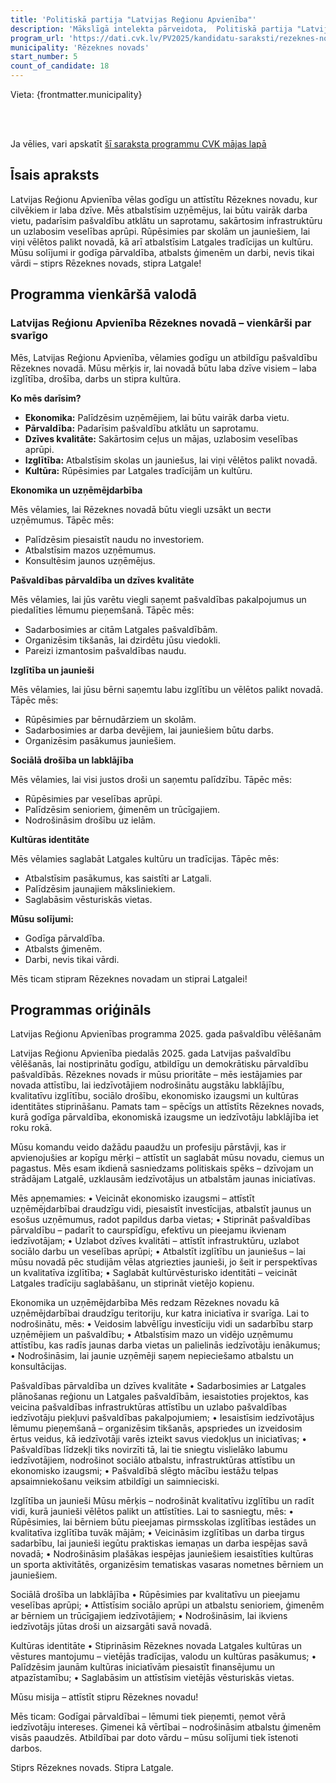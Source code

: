 ```yaml
---
title: 'Politiskā partija "Latvijas Reģionu Apvienība"'
description: 'Mākslīgā intelekta pārveidota,  Politiskā partija "Latvijas Reģionu Apvienība" - Rēzeknes novads programma vienkāršā valodā'
program_url: 'https://dati.cvk.lv/PV2025/kandidatu-saraksti/rezeknes-novads/politiska-partija-latvijas-regionu-apvieniba'
municipality: 'Rēzeknes novads'
start_number: 5
count_of_candidate: 18
---
```



Vieta: {frontmatter.municipality}<br/>

<Badge text="Ekonomiskā izaugsme" variant="note" size="small" /> <Badge text="Pašvaldības pārvaldība" variant="note" size="small" /> <Badge text="Izglītība un jaunieši" variant="note" size="small" /> <Badge text="Sociālā drošība" variant="note" size="small" /> <Badge text="Kultūras identitāte" variant="note" size="small" />

<br/><br/> 

<Card title='Šis ir mākslīga intelekta ģenerēts apraksts' icon='starlight'>
    Ja vēlies, vari apskatīt <a href={frontmatter.program_url} target='_blank'>šī saraksta programmu CVK mājas lapā</a>
    </Card>

## Īsais apraksts

Latvijas Reģionu Apvienība vēlas godīgu un attīstītu Rēzeknes novadu, kur cilvēkiem ir laba dzīve. Mēs atbalstīsim uzņēmējus, lai būtu vairāk darba vietu, padarīsim pašvaldību atklātu un saprotamu, sakārtosim infrastruktūru un uzlabosim veselības aprūpi. Rūpēsimies par skolām un jauniešiem, lai viņi vēlētos palikt novadā, kā arī atbalstīsim Latgales tradīcijas un kultūru. Mūsu solījumi ir godīga pārvaldība, atbalsts ģimenēm un darbi, nevis tikai vārdi – stiprs Rēzeknes novads, stipra Latgale!

## Programma vienkāršā valodā

### Latvijas Reģionu Apvienība Rēzeknes novadā – vienkārši par svarīgo

Mēs, Latvijas Reģionu Apvienība, vēlamies godīgu un atbildīgu pašvaldību Rēzeknes novadā. Mūsu mērķis ir, lai novadā būtu laba dzīve visiem – laba izglītība, drošība, darbs un stipra kultūra.

**Ko mēs darīsim?**

*   **Ekonomika:** Palīdzēsim uzņēmējiem, lai būtu vairāk darba vietu.
*   **Pārvaldība:** Padarīsim pašvaldību atklātu un saprotamu.
*   **Dzīves kvalitāte:** Sakārtosim ceļus un mājas, uzlabosim veselības aprūpi.
*   **Izglītība:** Atbalstīsim skolas un jauniešus, lai viņi vēlētos palikt novadā.
*   **Kultūra:** Rūpēsimies par Latgales tradīcijām un kultūru.

**Ekonomika un uzņēmējdarbība**

Mēs vēlamies, lai Rēzeknes novadā būtu viegli uzsākt un вести uzņēmumus. Tāpēc mēs:

*   Palīdzēsim piesaistīt naudu no investoriem.
*   Atbalstīsim mazos uzņēmumus.
*   Konsultēsim jaunos uzņēmējus.

**Pašvaldības pārvaldība un dzīves kvalitāte**

Mēs vēlamies, lai jūs varētu viegli saņemt pašvaldības pakalpojumus un piedalīties lēmumu pieņemšanā. Tāpēc mēs:

*   Sadarbosimies ar citām Latgales pašvaldībām.
*   Organizēsim tikšanās, lai dzirdētu jūsu viedokli.
*   Pareizi izmantosim pašvaldības naudu.

**Izglītība un jaunieši**

Mēs vēlamies, lai jūsu bērni saņemtu labu izglītību un vēlētos palikt novadā. Tāpēc mēs:

*   Rūpēsimies par bērnudārziem un skolām.
*   Sadarbosimies ar darba devējiem, lai jauniešiem būtu darbs.
*   Organizēsim pasākumus jauniešiem.

**Sociālā drošība un labklājība**

Mēs vēlamies, lai visi justos droši un saņemtu palīdzību. Tāpēc mēs:

*   Rūpēsimies par veselības aprūpi.
*   Palīdzēsim senioriem, ģimenēm un trūcīgajiem.
*   Nodrošināsim drošību uz ielām.

**Kultūras identitāte**

Mēs vēlamies saglabāt Latgales kultūru un tradīcijas. Tāpēc mēs:

*   Atbalstīsim pasākumus, kas saistīti ar Latgali.
*   Palīdzēsim jaunajiem māksliniekiem.
*   Saglabāsim vēsturiskās vietas.

**Mūsu solījumi:**

*   Godīga pārvaldība.
*   Atbalsts ģimenēm.
*   Darbi, nevis tikai vārdi.

Mēs ticam stipram Rēzeknes novadam un stiprai Latgalei!

## Programmas oriģināls

Latvijas Reģionu Apvienības programma 2025. gada pašvaldību vēlēšanām

Latvijas Reģionu Apvienība piedalās 2025. gada Latvijas pašvaldību vēlēšanās, lai nostiprinātu godīgu, atbildīgu un demokrātisku pārvaldību pašvaldībās. Rēzeknes novads ir mūsu prioritāte – mēs iestājamies par novada attīstību, lai iedzīvotājiem nodrošinātu augstāku labklājību, kvalitatīvu izglītību, sociālo drošību, ekonomisko izaugsmi un kultūras identitātes stiprināšanu. Pamats tam – spēcīgs un attīstīts Rēzeknes novads, kurā godīga pārvaldība, ekonomiskā izaugsme un iedzīvotāju labklājība iet roku rokā.

Mūsu komandu veido dažādu paaudžu un profesiju pārstāvji, kas ir apvienojušies ar kopīgu mērķi – attīstīt un saglabāt mūsu novadu, ciemus un pagastus. Mēs esam ikdienā sasniedzams politiskais spēks – dzīvojam un strādājam Latgalē, uzklausām iedzīvotājus un atbalstām jaunas iniciatīvas.

Mēs apņemamies:
• Veicināt ekonomisko izaugsmi – attīstīt uzņēmējdarbībai draudzīgu vidi, piesaistīt investīcijas, atbalstīt jaunus un esošus uzņēmumus, radot papildus darba vietas;
• Stiprināt pašvaldības pārvaldību – padarīt to caurspīdīgu, efektīvu un pieejamu ikvienam iedzīvotājam;
• Uzlabot dzīves kvalitāti – attīstīt infrastruktūru, uzlabot sociālo darbu un veselības aprūpi;
• Atbalstīt izglītību un jauniešus – lai mūsu novadā pēc studijām vēlas atgriezties jaunieši, jo šeit ir perspektīvas un kvalitatīva izglītība;
• Saglabāt kultūrvēsturisko identitāti – veicināt Latgales tradīciju saglabāšanu, un stiprināt vietējo kopienu.

Ekonomika un uzņēmējdarbība
Mēs redzam Rēzeknes novadu kā uzņēmējdarbībai draudzīgu teritoriju, kur katra iniciatīva ir svarīga. Lai to nodrošinātu, mēs:
• Veidosim labvēlīgu investīciju vidi un sadarbību starp uzņēmējiem un pašvaldību;
• Atbalstīsim mazo un vidējo uzņēmumu attīstību, kas radīs jaunas darba vietas un palielinās iedzīvotāju ienākumus;
• Nodrošināsim, lai jaunie uzņēmēji saņem nepieciešamo atbalstu un konsultācijas.

Pašvaldības pārvaldība un dzīves kvalitāte
• Sadarbosimies ar Latgales plānošanas reģionu un Latgales pašvaldībām, iesaistoties projektos, kas veicina pašvaldības infrastruktūras attīstību un uzlabo pašvaldības iedzīvotāju piekļuvi pašvaldības pakalpojumiem;
• Iesaistīsim iedzīvotājus lēmumu pieņemšanā – organizēsim tikšanās, apspriedes un izveidosim ērtus veidus, kā iedzīvotāji varēs izteikt savus viedokļus un iniciatīvas;
• Pašvaldības līdzekļi tiks novirzīti tā, lai tie sniegtu vislielāko labumu iedzīvotājiem, nodrošinot sociālo atbalstu, infrastruktūras attīstību un ekonomisko izaugsmi;
• Pašvaldībā slēgto mācību iestāžu telpas apsaimniekošanu veiksim atbildīgi un saimnieciski.

Izglītība un jaunieši
Mūsu mērķis – nodrošināt kvalitatīvu izglītību un radīt vidi, kurā jaunieši vēlētos palikt un attīstīties. Lai to sasniegtu, mēs:
• Rūpēsimies, lai bērniem būtu pieejamas pirmsskolas izglītības iestādes un kvalitatīva izglītība tuvāk mājām;
• Veicināsim izglītības un darba tirgus sadarbību, lai jaunieši iegūtu praktiskas iemaņas un darba iespējas savā novadā;
• Nodrošināsim plašākas iespējas jauniešiem iesaistīties kultūras un sporta aktivitātēs, organizēsim tematiskas vasaras nometnes bērniem un jauniešiem.

Sociālā drošība un labklājība
• Rūpēsimies par kvalitatīvu un pieejamu veselības aprūpi;
• Attīstīsim sociālo aprūpi un atbalstu senioriem, ģimenēm ar bērniem un trūcīgajiem iedzīvotājiem;
• Nodrošināsim, lai ikviens iedzīvotājs jūtas droši un aizsargāti savā novadā.

Kultūras identitāte
• Stiprināsim Rēzeknes novada Latgales kultūras un vēstures mantojumu – vietējās tradīcijas, valodu un kultūras pasākumus;
• Palīdzēsim jaunām kultūras iniciatīvām piesaistīt finansējumu un atpazīstamību;
• Saglabāsim un attīstīsim vietējās vēsturiskās vietas.

Mūsu misija – attīstīt stipru Rēzeknes novadu!

Mēs ticam:
Godīgai pārvaldībai – lēmumi tiek pieņemti, ņemot vērā iedzīvotāju intereses.
Ģimenei kā vērtībai – nodrošināsim atbalstu ģimenēm visās paaudzēs.
Atbildībai par doto vārdu – mūsu solījumi tiek īstenoti darbos.

Stiprs Rēzeknes novads. Stipra Latgale.
